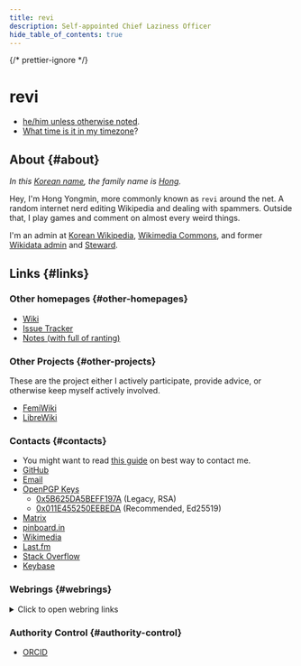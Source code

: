 ```yaml
---
title: revi
description: Self-appointed Chief Laziness Officer
hide_table_of_contents: true
---
```


<!--
SPDX-FileCopyrightText: (C) 2021 Hong Yongmin (https://revi.xyz/) <yewon@revi.email>

SPDX-License-Identifier: LicenseRef-CC-BY-2.0-KR
-->

{/* prettier-ignore */}
<head>
<link rel="authorization_endpoint" href="https://indieauth.com/auth" />
<link rel="token_endpoint" href="https://tokens.indieauth.com/token" />
<link rel="me authn" href="https://github.com/revi" />
<link rel="me" href="https://www.last.fm/user/revinim" />
<link rel="me" href="https://stackoverflow.com/users/5089628/revi" />
<link rel="me" href="https://orcid.org/0000-0002-4596-8379" />
</head>

# revi

- [he/him unless otherwise noted](./pronoun-is/).
- [What time is it in my timezone](./time/)?

## About {#about}

_In this [Korean name](https://en.wikipedia.org/wiki/Korean_name),
the family name is [Hong](https://w.wiki/ANiq)._

Hey, I'm Hong Yongmin, more commonly known as `revi` around the net.
A random internet nerd editing Wikipedia and dealing with spammers.
Outside that, I play games and comment on almost every weird things.

I'm an admin at [Korean Wikipedia](https://ko.wikipedia.org/),
[Wikimedia Commons](https://commons.wikimedia.org/),
and former [Wikidata admin](https://wikidata.org) and [Steward](https://meta.wikimedia.org/wiki/S).

## Links {#links}

### Other homepages {#other-homepages}

- [Wiki](https://revi.wiki/)
- [Issue Tracker](https://issuetracker.revi.xyz)
- [Notes (with full of ranting)](/blog/)

### Other Projects {#other-projects}

These are the project either I actively participate, provide advice, or
otherwise keep myself actively involved.

- [FemiWiki](https://femiwiki.com)
- [LibreWiki](https://librewiki.net)

### Contacts {#contacts}

- You might want to read [this guide](./contact-method/) on best way to contact me.
- [GitHub](https://github.com/revi)
- [Email](./contact-method/#email)
- [OpenPGP Keys](./pgp/)
  - [0x5B625DA5BEFF197A](https://revi.xyz/0xBEFF197A.asc) (Legacy, RSA)
  - [0x011E455250EEBEDA](https://revi.xyz/0x50EEBEDA.asc) (Recommended, Ed25519)
- [Matrix](https://matrix.to/#/@revi:omg.lol)
- [pinboard.in](https://pinboard.in/u:revi)
- [Wikimedia](https://revi.kr/metaup)
- [Last.fm](https://www.last.fm/user/revinim)
- [Stack Overflow](https://stackoverflow.com/users/5089628/revi)
- [Keybase](https://keybase.io/revi)

### Webrings {#webrings}

<details>
<summary>Click to open webring links</summary>

- [←](https://fediring.net/previous?host=revi.xyz)
  Part of [fediring.net](https://fediring.net/)
  [→](https://fediring.net/next?host=revi.xyz)
- [←](https://xn--sr8hvo.ws/previous)
  Part of [IndieWeb Webring](https://xn--sr8hvo.ws/) 🕸💍
  [→](https://xn--sr8hvo.ws/next)
- [←](https://webring.wiki/previous?host=revi.xyz)
  Part of [webring.wiki](https://webring.wiki/)
  [→](https://webring.wiki/next?host=revi.xyz)

</details>

### Authority Control {#authority-control}

- [ORCID](https://orcid.org/0000-0002-4596-8379)
